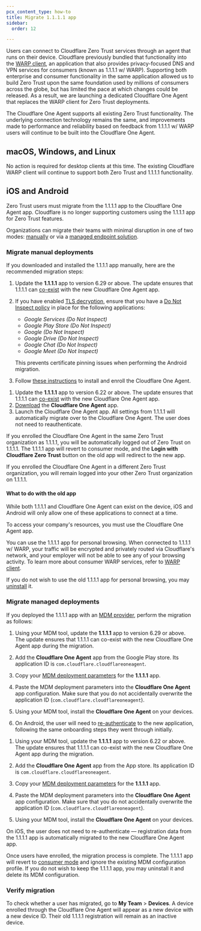 ```yaml
---
pcx_content_type: how-to
title: Migrate 1.1.1.1 app
sidebar:
  order: 12

---
```



Users can connect to Cloudflare Zero Trust services through an agent that runs on their device. Cloudflare previously bundled that functionality into the [WARP client](/warp-client/), an application that also provides privacy-focused DNS and VPN services for consumers (known as 1.1.1.1 w/ WARP). Supporting both enterprise and consumer functionality in the same application allowed us to build Zero Trust upon the same foundation used by millions of consumers across the globe, but has limited the pace at which changes could be released. As a result, we are launching a dedicated Cloudflare One Agent that replaces the WARP client for Zero Trust deployments.

The Cloudflare One Agent supports all existing Zero Trust functionality. The underlying connection technology remains the same, and improvements made to performance and reliability based on feedback from 1.1.1.1 w/ WARP users will continue to be built into the Cloudflare One Agent.

## macOS, Windows, and Linux

No action is required for desktop clients at this time. The existing Cloudflare WARP client will continue to support both Zero Trust and 1.1.1.1 functionality.

## iOS and Android

Zero Trust users must migrate from the 1.1.1.1 app to the Cloudflare One Agent app. Cloudflare is no longer supporting customers using the 1.1.1.1 app for Zero Trust features.

Organizations can migrate their teams with minimal disruption in one of two modes: [manually](#migrate-manual-deployments) or via a [managed endpoint solution](#migrate-managed-deployments).

### Migrate manual deployments

If you downloaded and installed the 1.1.1.1 app manually, here are the recommended migration steps:

<Tabs> <TabItem label="android">

1. Update the **1.1.1.1** app to version 6.29 or above. The update ensures that 1.1.1.1 can [co-exist](#what-to-do-with-the-old-app) with the new Cloudflare One Agent app.

2. If you have enabled [TLS decryption](/cloudflare-one/policies/gateway/http-policies/tls-decryption/), ensure that you have a [Do Not Inspect policy](/cloudflare-one/policies/gateway/initial-setup/http/#bypass-inspection-for-incompatible-applications) in place for the following applications:

   * *Google Services (Do Not Inspect)*
   * *Google Play Store (Do Not Inspect)*
   * *Google (Do Not Inspect)*
   * *Google Drive (Do Not Inspect)*
   * *Google Chat (Do Not Inspect)*
   * *Google Meet (Do Not Inspect)*

   This prevents certificate pinning issues when performing the Android migration.

3. Follow [these instructions](/cloudflare-one/connections/connect-devices/warp/deployment/manual-deployment/#ios-android-and-chromeos) to install and enroll the Cloudflare One Agent.

</TabItem> <TabItem label="ios">

1. Update the **1.1.1.1** app to version 6.22 or above. The update ensures that 1.1.1.1 can [co-exist](#what-to-do-with-the-old-app) with the new Cloudflare One Agent app.
2. [Download](/cloudflare-one/connections/connect-devices/warp/download-warp/#ios) the **Cloudflare One Agent** app.
3. Launch the Cloudflare One Agent app. All settings from 1.1.1.1 will automatically migrate over to the Cloudflare One Agent. The user does not need to reauthenticate.

</TabItem> </Tabs>

If you enrolled the Cloudflare One Agent in the same Zero Trust organization as 1.1.1.1, you will be automatically logged out of Zero Trust on 1.1.1.1. The 1.1.1.1 app will revert to consumer mode, and the **Login with Cloudflare Zero Trust**  button on the old app will redirect to the new app.

If you enrolled the Cloudflare One Agent in a different Zero Trust organization, you will remain logged into your other Zero Trust organization on 1.1.1.1.

#### What to do with the old app

While both 1.1.1.1 and Cloudflare One Agent can exist on the device, iOS and Android will only allow one of these applications to connect at a time.

To access your company's resources, you must use the Cloudflare One Agent app.

You can use the 1.1.1.1 app for personal browsing. When connected to 1.1.1.1 w/ WARP, your traffic will be encrypted and privately routed via Cloudflare's network, and your employer will not be able to see any of your browsing activity. To learn more about consumer WARP services, refer to [WARP client](/warp-client/).

If you do not wish to use the old 1.1.1.1 app for personal browsing, you may [uninstall](/cloudflare-one/connections/connect-devices/warp/remove-warp/#ios-and-android) it.

### Migrate managed deployments

If you deployed the 1.1.1.1 app with an [MDM provider](/cloudflare-one/connections/connect-devices/warp/deployment/mdm-deployment/), perform the migration as follows:

<Tabs> <TabItem label="android">

1. Using your MDM tool, update the **1.1.1.1** app to version 6.29 or above. The update ensures that 1.1.1.1 can co-exist with the new Cloudflare One Agent app during the migration.

2. Add the **Cloudflare One Agent** app from the Google Play store. Its application ID is `com.cloudflare.cloudflareoneagent`.

3. Copy your [MDM deployment parameters](/cloudflare-one/connections/connect-devices/warp/deployment/mdm-deployment/#android--chromeos) for the **1.1.1.1** app.

4. Paste the MDM deployment parameters into the **Cloudflare One Agent** app configuration. Make sure that you do not accidentally overwrite the application ID (`com.cloudflare.cloudflareoneagent`).

5. Using your MDM tool, install the **Cloudflare One Agent** on your devices.

6. On Android, the user will need to [re-authenticate](/cloudflare-one/connections/connect-devices/warp/deployment/manual-deployment/#ios-android-and-chromeos) to the new application, following the same onboarding steps they went through initially.

</TabItem> <TabItem label="ios">

1. Using your MDM tool, update the **1.1.1.1** app to version 6.22 or above. The update ensures that 1.1.1.1 can co-exist with the new Cloudflare One Agent app during the migration.

2. Add the **Cloudflare One Agent** app from the App store. Its application ID is `com.cloudflare.cloudflareoneagent`.

3. Copy your [MDM deployment parameters](/cloudflare-one/connections/connect-devices/warp/deployment/mdm-deployment/#ios) for the **1.1.1.1** app.

4. Paste the MDM deployment parameters into the **Cloudflare One Agent** app configuration. Make sure that you do not accidentally overwrite the application ID (`com.cloudflare.cloudflareoneagent`).

5. Using your MDM tool, install the **Cloudflare One Agent** on your devices.

On iOS, the user does not need to re-authenticate — registration data from the 1.1.1.1 app is automatically migrated to the new Cloudflare One Agent app.

</TabItem> </Tabs>

Once users have enrolled, the migration process is complete. The 1.1.1.1 app will revert to [consumer mode](#what-to-do-with-the-old-app) and ignore the existing MDM configuration profile. If you do not wish to keep the 1.1.1.1 app, you may uninstall it and delete its MDM configuration.

### Verify migration

To check whether a user has migrated, go to **My Team** > **Devices**. A device enrolled through the Cloudflare One Agent will appear as a new device with a new device ID. Their old 1.1.1.1 registration will remain as an inactive device.
